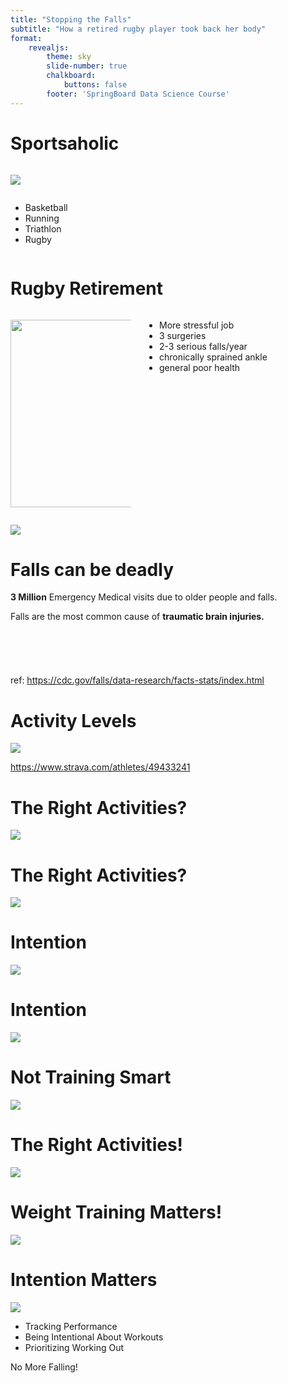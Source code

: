 ```yaml
---
title: "Stopping the Falls"
subtitle: "How a retired rugby player took back her body"
format: 
    revealjs:
        theme: sky
        slide-number: true
        chalkboard: 
            buttons: false
        footer: 'SpringBoard Data Science Course'
---
```


# Sportsaholic

::: {.coloumns}
::: {.column width="60%"}
![](pictures/collage.png){fig-align="left"}
:::
::: {.column width="40%"}
* Basketball
* Running
* Triathlon
* Rugby

:::
:::

# Rugby Retirement

::: {.columns}
::: {.column width="40%"}

![](pictures/injury_collage.png){height="300"}

:::

:::{.column width="60%"}

* More stressful job
* 3 surgeries
* 2-3 serious falls/year
* chronically sprained ankle
* general poor health

:::
:::

![](pictures/timeline.png)

# Falls can be deadly

**3 Million** Emergency Medical visits due to older people and falls.

Falls are the most common cause of **traumatic brain injuries.**
<br/>
<br/>
<br/>
<br/>
<br/>
<br/>
ref: <https://cdc.gov/falls/data-research/facts-stats/index.html>

# Activity Levels

![](pictures/total_time_active_per_year.png)


<https://www.strava.com/athletes/49433241>

# The Right Activities?

![](pictures/total_time_active_per_year_by_activity.png)

# The Right Activities?

![](pictures/percent_time_spent_per_sport_type_lumped.png)

# Intention

![](pictures/bike_types.png)

# Intention

![](pictures/kilojoules_per_time.png)

# Not Training Smart

![](pictures/ftp.png)

# The Right Activities!

![](pictures/percent_time_spent_per_sport_type_lumped.png)

# Weight Training Matters!

![](pictures/scatter_time_by_kj.png)

# Intention Matters

![](pictures/timeline.png)

* Tracking Performance
* Being Intentional About Workouts
* Prioritizing Working Out 

No More Falling!